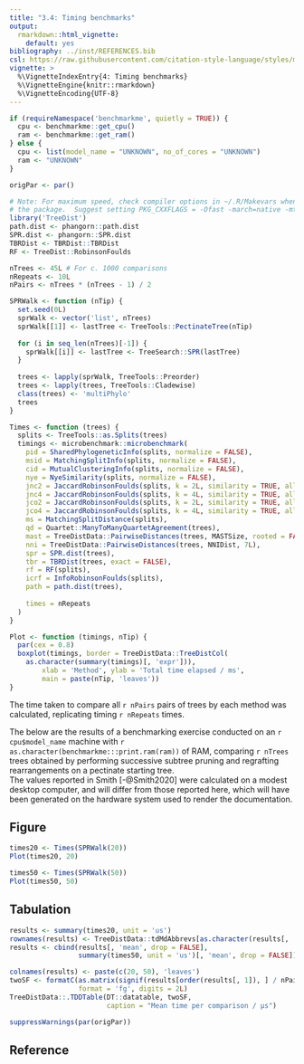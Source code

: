 ```yaml
---
title: "3.4: Timing benchmarks"
output: 
  rmarkdown::html_vignette:
    default: yes
bibliography: ../inst/REFERENCES.bib
csl: https://raw.githubusercontent.com/citation-style-language/styles/master/apa-old-doi-prefix.csl
vignette: >
  %\VignetteIndexEntry{4: Timing benchmarks}
  %\VignetteEngine{knitr::rmarkdown}
  %\VignetteEncoding{UTF-8}
---
```


```r
if (requireNamespace('benchmarkme', quietly = TRUE)) {
  cpu <- benchmarkme::get_cpu()
  ram <- benchmarkme::get_ram()
} else {
  cpu <- list(model_name = "UNKNOWN", no_of_cores = "UNKNOWN")
  ram <- "UNKNOWN"
}
```


```r
origPar <- par()

# Note: For maximum speed, check compiler options in ~/.R/Makevars when building 
# the package.  Suggest setting PKG_CXXFLAGS = -Ofast -march=native -mtune=native 
library('TreeDist')
path.dist <- phangorn::path.dist
SPR.dist <- phangorn::SPR.dist
TBRDist <- TBRDist::TBRDist
RF <- TreeDist::RobinsonFoulds

nTrees <- 45L # For c. 1000 comparisons
nRepeats <- 10L
nPairs <- nTrees * (nTrees - 1) / 2

SPRWalk <- function (nTip) {
  set.seed(0L)
  sprWalk <- vector('list', nTrees)
  sprWalk[[1]] <- lastTree <- TreeTools::PectinateTree(nTip)
  
  for (i in seq_len(nTrees)[-1]) {
    sprWalk[[i]] <- lastTree <- TreeSearch::SPR(lastTree)
  }
  
  trees <- lapply(sprWalk, TreeTools::Preorder)
  trees <- lapply(trees, TreeTools::Cladewise)
  class(trees) <- 'multiPhylo'
  trees
}

Times <- function (trees) {
  splits <- TreeTools::as.Splits(trees)
  timings <- microbenchmark::microbenchmark(
    pid = SharedPhylogeneticInfo(splits, normalize = FALSE),
    msid = MatchingSplitInfo(splits, normalize = FALSE),
    cid = MutualClusteringInfo(splits, normalize = FALSE),
    nye = NyeSimilarity(splits, normalize = FALSE),
    jnc2 = JaccardRobinsonFoulds(splits, k = 2L, similarity = TRUE, allowConflict = FALSE, normalize = FALSE),
    jnc4 = JaccardRobinsonFoulds(splits, k = 4L, similarity = TRUE, allowConflict = FALSE, normalize = FALSE),
    jco2 = JaccardRobinsonFoulds(splits, k = 2L, similarity = TRUE, allowConflict = TRUE, normalize = FALSE),
    jco4 = JaccardRobinsonFoulds(splits, k = 4L, similarity = TRUE, allowConflict = TRUE, normalize = FALSE),
    ms = MatchingSplitDistance(splits),
    qd = Quartet::ManyToManyQuartetAgreement(trees),
    mast = TreeDistData::PairwiseDistances(trees, MASTSize, rooted = FALSE),
    nni = TreeDistData::PairwiseDistances(trees, NNIDist, 7L),
    spr = SPR.dist(trees),
    tbr = TBRDist(trees, exact = FALSE),
    rf = RF(splits),
    icrf = InfoRobinsonFoulds(splits),
    path = path.dist(trees),
    
    times = nRepeats
  )
}

Plot <- function (timings, nTip) {
  par(cex = 0.8)
  boxplot(timings, border = TreeDistData::TreeDistCol(
    as.character(summary(timings)[, 'expr'])),
        xlab = 'Method', ylab = 'Total time elapsed / ms',
        main = paste(nTip, 'leaves'))
}

```

The time taken to compare all `r nPairs` pairs of trees by each method
was calculated, replicating timing `r nRepeats` times.

The below are the results of a benchmarking exercise conducted on an
`r cpu$model_name` machine with
<!--`r cpu$no_of_cores` cores and-->
`r as.character(benchmarkme:::print.ram(ram))` of RAM,
comparing `r nTrees` trees obtained by performing successive subtree pruning and
regrafting rearrangements on a pectinate starting tree.  
The values reported in Smith [-@Smith2020] were calculated on a modest desktop computer,
and will differ from those reported here, which will have been generated on
the hardware system used to render the documentation.

## Figure

```r
times20 <- Times(SPRWalk(20))
Plot(times20, 20)
```

```r
times50 <- Times(SPRWalk(50))
Plot(times50, 50)
```

## Tabulation

```r
results <- summary(times20, unit = 'us')
rownames(results) <- TreeDistData::tdMdAbbrevs[as.character(results[, 'expr'])]
results <- cbind(results[, 'mean', drop = FALSE],
                 summary(times50, unit = 'us')[, 'mean', drop = FALSE])

colnames(results) <- paste(c(20, 50), 'leaves')
twoSF <- formatC(as.matrix(signif(results[order(results[, 1]), ] / nPairs, 2)),
                 format = 'fg', digits = 2L)
TreeDistData::.TDDTable(DT::datatable, twoSF,
                        caption = "Mean time per comparison / µs")
```

```r
suppressWarnings(par(origPar))
```

## Reference
